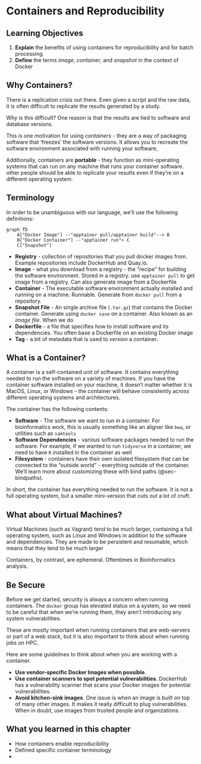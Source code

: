 # Containers and Reproducibility {#sec-containers}

## Learning Objectives

1. **Explain** the benefits of using containers for reproducibility and for batch processing
1. **Define** the terms *image*, *container*, and *snapshot* in the context of Docker

## Why Containers?

There is a replication crisis out there. Even given a script and the raw data, it is often difficult to replicate the results generated by a study.

Why is this difficult? One reason is that the results are tied to software and database versions. 

This is one motivation for using *containers* - they are a way of packaging software that 'freezes' the software versions. It allows you to recreate the software environment associated with running your software, 

Additionally, containers are **portable** - they function as mini-operating systems that can run on any machine that runs your container software. other people should be able to replicate your results even if they're on a different operating system. 

## Terminology

In order to be unambiguous with our language, we'll use the following definitions:

```mermaid
graph TD
    A["Docker Image"] --"apptainer pull/apptainer build"--> B
    B["Docker Container"] --"apptainer run"> C
    C["Snapshot"]
```

- **Registry** - collection of repositories that you pull docker images from. Example repositories include DockerHub and Quay.io.
- **Image** - what you download from a registry - the "recipe" for building the software environment. Stored in a registry. use `apptainer pull` to get image from a registry. Can also generate image from a Dockerfile
- **Container** - The executable software environment actually installed and running on a machine. Runnable. Generate from `docker pull` from a repository.
- **Snapshot File** - An single archive file (`.tar.gz`) that contains the Docker container. Generate using `docker save` on a container.  Also known as an *image file*. When we do
- **Dockerfile** - a file that specifies how to install software and its dependencies. You often base a Dockerfile on an existing Docker image
- **Tag** - a bit of metadata that is used to *version* a container. 

## What is a Container?

A container is a self-contained unit of software. It contains everything needed to run the software on a variety of machines. If you have the container software installed on your machine, it doesn't matter whether it is MacOS, Linux, or Windows - the container will behave consistently across different operating systems and architectures.

The container has the following contents:

- **Software** - The software we want to run in a container. For bioinformatics work, this is usually something like an aligner like `bwa`, or utilities such as `samtools`
- **Software Dependencies** - various software packages needed to run the software. For example, if we wanted to run `tidyverse` in a container, we need to have `R` installed in the container as well
- **Filesystem** - containers have their own isolated filesystem that can be connected to the "outside world" - everything outside of the container. We'll learn more about customizing these with bind paths (@sec-bindpaths).

In short, the container has everything needed to run the software. It is not a full operating system, but a smaller mini-version that cuts out a lot of cruft.

:::{.callout}
## What about Virtual Machines?

Virtual Machines (such as Vagrant) tend to be much larger, containing a full operating system, such as Linux and Windows in addition to the software and dependencies. They are made to be persistent and resumable, which means that they tend to be much larger

Containers, by contrast, are ephemeral. Oftentimes in Bioinformatics analysis.

:::

## Be Secure

Before we get started, security is always a concern when running containers. The `docker` group has elevated status on a system, so we need to be careful that when we're running them, they aren't introducing any system vulnerabilities.

These are mostly important when running containers that are web-servers or part of a web stack, but it is also important to think about when running jobs on HPC.

Here are some guidelines to think about when you are working with a container.

- **Use vendor-specific Docker Images when possible**. 
- **Use container scanners to spot potential vulnerabilities**. DockerHub has a vulnerability scanner that scans your Docker images for potential vulnerabilities. 
- **Avoid kitchen-sink images**. One issue is when an image is built on top of many other images. It makes it really difficult to plug vulnerabilities. When in doubt, use images from trusted people and organizations.


## What you learned in this chapter

- How containers enable reproducibility
- Defined specific container terminology
-